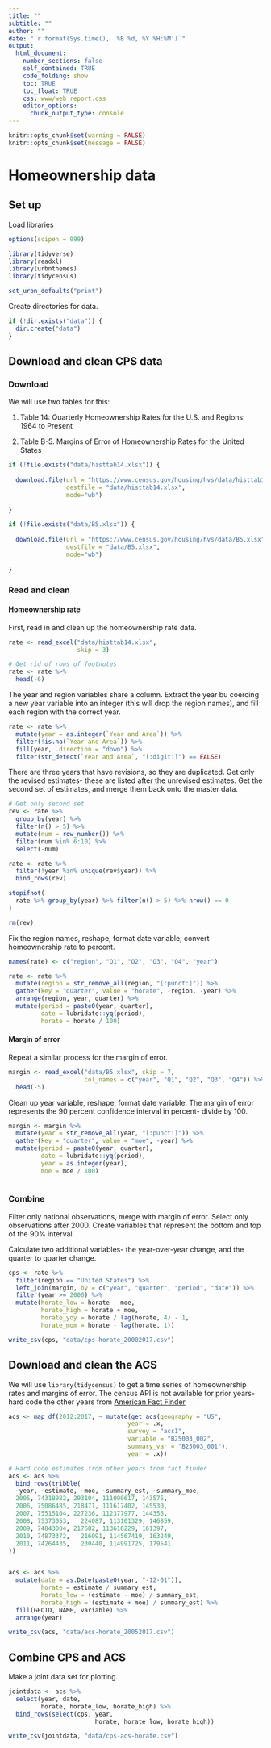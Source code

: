 ```yaml
---
title: ""
subtitle: ""
author: ""
date: "`r format(Sys.time(), '%B %d, %Y %H:%M')`"
output:
  html_document:
    number_sections: false
    self_contained: TRUE
    code_folding: show
    toc: TRUE
    toc_float: TRUE
    css: www/web_report.css
    editor_options:
      chunk_output_type: console
---
```


```r
knitr::opts_chunk$set(warning = FALSE)
knitr::opts_chunk$set(message = FALSE)
```


# Homeownership data

## Set up

Load libraries

```r
options(scipen = 999)

library(tidyverse)
library(readxl)
library(urbnthemes)
library(tidycensus)

set_urbn_defaults("print")
```

Create directories for data.
```r
if (!dir.exists("data")) {
  dir.create("data")
}

```

## Download and clean CPS data

### Download

We will use two tables for this:

1. Table 14: Quarterly Homeownership Rates for the U.S. and Regions: 1964 to Present

2. Table B-5. Margins of Error of Homeownership Rates for the United States


```r
if (!file.exists("data/histtab14.xlsx")) {
  
  download.file(url = "https://www.census.gov/housing/hvs/data/histtab14.xlsx",
                destfile = "data/histtab14.xlsx",
                mode="wb")
  
}

if (!file.exists("data/B5.xlsx")) {
  
  download.file(url = "https://www.census.gov/housing/hvs/data/B5.xlsx",
                destfile = "data/B5.xlsx",
                mode="wb")
  
}


```

### Read and clean

#### Homeownership rate

First, read in and clean up the homeownership rate data.

```r

rate <- read_excel("data/histtab14.xlsx",
                   skip = 3)

# Get rid of rows of footnotes
rate <- rate %>% 
  head(-6)

```

The year and region variables share a column. Extract the year bu coercing a new year variable into an integer (this will drop the region names), and fill each region with the correct year.

```r

rate <- rate %>% 
  mutate(year = as.integer(`Year and Area`)) %>% 
  filter(!is.na(`Year and Area`)) %>% 
  fill(year, .direction = "down") %>% 
  filter(str_detect(`Year and Area`, "[:digit:]") == FALSE) 

```

There are three years that have revisions, so they are duplicated. Get only the revised estimates- these are listed after the unrevised estimates. Get the second set of estimates, and merge them back onto the master data. 

```r

# Get only second set
rev <- rate %>% 
  group_by(year) %>% 
  filter(n() > 5) %>% 
  mutate(num = row_number()) %>% 
  filter(num %in% 6:10) %>% 
  select(-num)

rate <- rate %>% 
  filter(!year %in% unique(rev$year)) %>% 
  bind_rows(rev)

stopifnot(
  rate %>% group_by(year) %>% filter(n() > 5) %>% nrow() == 0
)

rm(rev)

```

Fix the region names, reshape, format date variable, convert homeownership rate to percent.

```r

names(rate) <- c("region", "Q1", "Q2", "Q3", "Q4", "year")

rate <- rate %>% 
  mutate(region = str_remove_all(region, "[:punct:]")) %>% 
  gather(key = "quarter", value = "horate", -region, -year) %>% 
  arrange(region, year, quarter) %>% 
  mutate(period = paste0(year, quarter),
         date = lubridate::yq(period),
         horate = horate / 100)

```

#### Margin of error

Repeat a similar process for the margin of error.

```r

margin <- read_excel("data/B5.xlsx", skip = 7,
                     col_names = c("year", "Q1", "Q2", "Q3", "Q4")) %>% 
  head(-5)

```

Clean up year variable, reshape, format date variable. The margin of error represents the 90 percent confidence interval in percent- divide by 100.

```r

margin <- margin %>% 
  mutate(year = str_remove_all(year, "[:punct:]")) %>% 
  gather(key = "quarter", value = "moe", -year) %>% 
  mutate(period = paste0(year, quarter),
         date = lubridate::yq(period),
         year = as.integer(year),
         moe = moe / 100)
  

```

### Combine

Filter only national observations, merge with margin of error. Select only observations after 2000. Create variables that represent the bottom and top of the 90% interval.

Calculate two additional variables- the year-over-year change, and the quarter to quarter change.

```r

cps <- rate %>% 
  filter(region == "United States") %>% 
  left_join(margin, by = c("year", "quarter", "period", "date")) %>% 
  filter(year >= 2000) %>% 
  mutate(horate_low = horate - moe,
         horate_high = horate + moe,
         horate_yoy = horate / lag(horate, 4) - 1,
         horate_mom = horate - lag(horate, 1))

write_csv(cps, "data/cps-horate_20002017.csv")

```


## Download and clean the ACS

We will use `library(tidycensus)` to get a time series of homeownership rates and margins of error. The census API is not available for prior years- hard code the other years from [American Fact Finder](https://factfinder.census.gov/faces/tableservices/jsf/pages/productview.xhtml?pid=ACS_17_1YR_B25003&prodType=table)

```r

acs <- map_df(2012:2017, ~ mutate(get_acs(geography = "US",
                                 year = .x,
                                 survey = "acs1",
                                 variable = "B25003_002",
                                 summary_var = "B25003_001"),
                                 year = .x))

# Hard code estimates from other years from fact finder
acs <- acs %>% 
  bind_rows(tribble(
  ~year, ~estimate, ~moe, ~summary_est, ~summary_moe,
  2005, 74318982, 293104, 111090617, 143575,
  2006, 75086485, 218471, 111617402, 145530,
  2007, 75515104, 227236, 112377977, 144356,
  2008, 75373053,	224087, 113101329, 146859,
  2009, 74843004, 217682, 113616229, 161397,
  2010, 74873372,	216091, 114567419, 163249,
  2011, 74264435,	230440, 114991725, 179541
))


acs <- acs %>% 
  mutate(date = as.Date(paste0(year, "-12-01")),
         horate = estimate / summary_est,
         horate_low = (estimate - moe) / summary_est,
         horate_high = (estimate + moe) / summary_est) %>% 
  fill(GEOID, NAME, variable) %>% 
  arrange(year)

write_csv(acs, "data/acs-horate_20052017.csv")
```

## Combine CPS and ACS

Make a joint data set for plotting.

```r

jointdata <- acs %>% 
  select(year, date,
         horate, horate_low, horate_high) %>% 
  bind_rows(select(cps, year,
                        horate, horate_low, horate_high))

write_csv(jointdata, "data/cps-acs-horate.csv")

```

